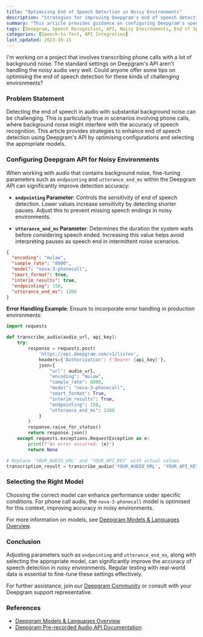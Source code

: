 ```yaml
---
title: "Optimising End of Speech Detection in Noisy Environments"
description: "Strategies for improving Deepgram's end of speech detection in noisy environments."
summary: "This article provides guidance on configuring Deepgram's speech-to-text API to enhance end of speech detection accuracy when working with audio containing significant background noise, such as phone call recordings."
tags: [Deepgram, Speech Recognition, API, Noisy Environments, End of Speech Detection]
categories: [Speech-to-Text, API Integration]
last_updated: 2023-10-15
---
```


<CommunityQuestion>I'm working on a project that involves transcribing phone calls with a lot of background noise. The standard settings on Deepgram's API aren't handling the noisy audio very well. Could anyone offer some tips on optimising the end of speech detection for these kinds of challenging environments?</CommunityQuestion>

### Problem Statement

Detecting the end of speech in audio with substantial background noise can be challenging. This is particularly true in scenarios involving phone calls, where background noise might interfere with the accuracy of speech recognition. This article provides strategies to enhance end of speech detection using Deepgram's API by optimising configurations and selecting the appropriate models.

### Configuring Deepgram API for Noisy Environments

When working with audio that contains background noise, fine-tuning parameters such as `endpointing` and `utterance_end_ms` within the Deepgram API can significantly improve detection accuracy:

- **`endpointing` Parameter**: Controls the sensitivity of end of speech detection. Lower values increase sensitivity by detecting shorter pauses. Adjust this to prevent missing speech endings in noisy environments.
  
- **`utterance_end_ms` Parameter**: Determines the duration the system waits before considering speech ended. Increasing this value helps avoid interpreting pauses as speech end in intermittent noise scenarios.

```json
{
  "encoding": "mulaw",
  "sample_rate": "8000",
  "model": "nova-3-phonecall",
  "smart_format": true,
  "interim_results": true,
  "endpointing": 150,
  "utterance_end_ms": 1200
}
```

**Error Handling Example**:
Ensure to incorporate error handling in production environments:

```python
import requests

def transcribe_audio(audio_url, api_key):
    try:
        response = requests.post(
            'https://api.deepgram.com/v1/listen',
            headers={'Authorization': f'Bearer {api_key}'},
            json={
                "url": audio_url,
                "encoding": "mulaw",
                "sample_rate": 8000,
                "model": "nova-3-phonecall",
                "smart_format": True,
                "interim_results": True,
                "endpointing": 150,
                "utterance_end_ms": 1200
            }
        )
        response.raise_for_status()
        return response.json()
    except requests.exceptions.RequestException as e:
        print(f"An error occurred: {e}")
        return None

# Replace 'YOUR_AUDIO_URL' and 'YOUR_API_KEY' with actual values
transcription_result = transcribe_audio('YOUR_AUDIO_URL', 'YOUR_API_KEY')
```

### Selecting the Right Model

Choosing the correct model can enhance performance under specific conditions. For phone call audio, the `nova-3-phonecall` model is optimised for this context, improving accuracy in noisy environments.

For more information on models, see [Deepgram Models & Languages Overview](/docs/models-languages-overview#nova-3).

### Conclusion

Adjusting parameters such as `endpointing` and `utterance_end_ms`, along with selecting the appropriate model, can significantly improve the accuracy of speech detection in noisy environments. Regular testing with real-world data is essential to fine-tune these settings effectively.

For further assistance, join our [Deepgram Community](https://discord.gg/deepgram) or consult with your Deepgram support representative.

### References
- [Deepgram Models & Languages Overview](/docs/models-languages-overview#nova-3)
- [Deepgram Pre-recorded Audio API Documentation](/docs/getting-started-with-pre-recorded-audio)